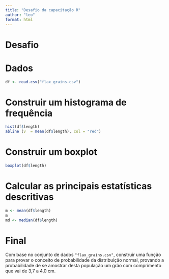 ```yaml
---
title: "Desafio da capacitação R"
author: "leo"
format: html
---
```


# Desafio
# Dados
```r
df <- read.csv("flax_grains.csv")
```

# Construir um histograma de frequência
```r
hist(df$length)
abline (v  = mean(df$length), col = "red")
```
# Construir um boxplot
```r
boxplot(df$length)
```
# Calcular as principais estatísticas descritivas
```r
m <- mean(df$length)
m
md <- median(df$length)

```

# Final

Com base no conjunto de dados `"flax_grains.csv"`, construir uma função para provar o conceito de probabilidade da distribuição normal, provando a probabilidade de se amostrar desta população um grão com comprimento que vai de 3,7 a 4,0 cm.


